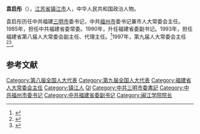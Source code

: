 '''袁启彤'''（{{bd|1932年|||catIdx=}}），[[江苏省|江苏省]][[镇江市|镇江市]]人，中华人民共和国政治人物。

袁启彤历任中共福建[[三明市|三明市]]委书记，中共[[福州市|福州市]]委书记兼市人大常委会主任。1985年，担任中共福建省委常委。1990年，升任福建省委副书记。1993年，担任福建省第八届人大常委会副主任、代理主任。<ref>{{cite news|title=原省人大常委会主任袁启彤给吴地村题字|url=http://www.crt.com.cn/news2007/news/fujian_news/115610934EB45448I9A1BGKD5I2IC.html|accessdate=2012-02-12|newspaper=中红网|archive-date=2016-03-06|archive-url=https://web.archive.org/web/20160306065922/http://crt.com.cn/news2007/news/fujian_news/115610934eb45448i9a1bgkd5i2ic.html|dead-url=no}}</ref>1997年，第九届人大常委会主任<ref>{{cite web|title=袁启彤|url=http://www.people.com.cn/item/leader/wenjian/yuanqitong.html|publisher=人民网|accessdate=2012-02-12|archive-date=2002-01-02|archive-url=https://web.archive.org/web/20020102050249/http://people.com.cn/item/leader/wenjian/yuanqitong.html|dead-url=no}}</ref><ref>{{cite news|title=省人大常委会原主任袁启彤来岩调研|url=http://www.ctw.cn/article/article_32872.html|accessdate=2012-02-12|newspaper=长江网|archive-date=2019-08-21|archive-url=https://web.archive.org/web/20190821020003/http://www.ctw.cn/article/article_32872.html|dead-url=no}}</ref>。

==参考文献==
{{reflist}}
{{福州市市长}}
{{中华人民共和国福建省正职领导人}}

[[Category:第八届全国人大代表|Category:第八届全国人大代表]]
[[Category:第九届全国人大代表|Category:第九届全国人大代表]]
[[Category:福建省人大常委会主任|Category:福建省人大常委会主任]]
[[Category:镇江人|Category:镇江人]]
[[Category:袁姓|QI]]
[[Category:中共三明市委書記|Category:中共三明市委書記]]
[[Category:中共福州市委书记|Category:中共福州市委书记]]
[[Category:中共福建省委副书记|Category:中共福建省委副书记]]
[[Category:闽江学院院长|Category:闽江学院院长]]